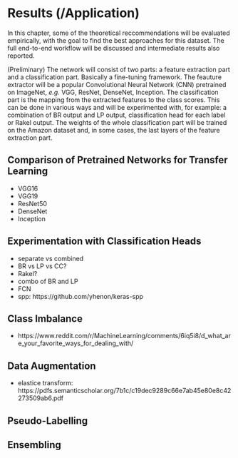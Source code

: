 # Results (/Application)
\label{chp:results}

In this chapter, some of the theoretical reccommendations will be evaluated empirically, with the goal to find the best approaches for this dataset. The full end-to-end workflow will be discussed and intermediate results also reported.

(Preliminary) The network will consist of two parts: a feature extraction part and a classification part. Basically a fine-tuning framework. The feauture extractor will be a popular Convolutional Neural Network (CNN) pretrained on ImageNet, *e.g.* VGG, ResNet, DenseNet, Inception. The classification part is the mapping from the extracted features to the class scores. This can be done in various ways and will be experimented with, for example: a combination of BR output and LP output, classification head for each label or Rakel output. The weights of the whole classification part will be trained on the Amazon dataset and, in some cases, the last layers of the feature extraction part.

## Comparison of Pretrained Networks for Transfer Learning

+ VGG16
+ VGG19
+ ResNet50
+ DenseNet
+ Inception

## Experimentation with Classification Heads

+ separate vs combined
+ BR vs LP vs CC?
+ Rakel?
+ combo of BR and LP
+ FCN
+ spp: https://github.com/yhenon/keras-spp

## Class Imbalance

+ https://www.reddit.com/r/MachineLearning/comments/6iq5i8/d_what_are_your_favorite_ways_for_dealing_with/

## Data Augmentation

+ elastice transform: https://pdfs.semanticscholar.org/7b1c/c19dec9289c66e7ab45e80e8c42273509ab6.pdf

## Pseudo-Labelling

## Ensembling